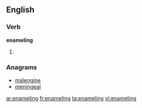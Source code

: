 ==English==

===Verb===
'''enameling'''

# {{present participle of|enamel}}

===Anagrams===
* [[malengine#English|malengine]]
* [[meningeal#English|meningeal]]

[[ar:enameling]]
[[fr:enameling]]
[[ta:enameling]]
[[vi:enameling]]